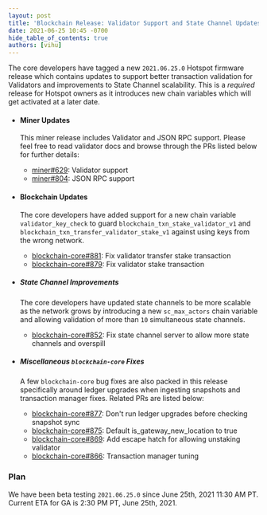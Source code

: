 ```yaml
---
layout: post
title: 'Blockchain Release: Validator Support and State Channel Updates'
date: 2021-06-25 10:45 -0700
hide_table_of_contents: true
authors: [vihu]
---
```


The core developers have tagged a new `2021.06.25.0` Hotspot firmware release which contains updates
to support better transaction validation for Validators and improvements to State Channel
scalability. This is a _required_ release for Hotspot owners as it introduces new chain variables
which will get activated at a later date.

<!--truncate-->

- #### Miner Updates

  This miner release includes Validator and JSON RPC support. Please feel free to read validator
  docs and browse through the PRs listed below for further details:

  - [miner#629](https://github.com/helium/miner/pull/629): Validator support
  - [miner#804](https://github.com/helium/miner/pull/804): JSON RPC support

- #### Blockchain Updates

  The core developers have added support for a new chain variable `validator_key_check` to guard
  `blockchain_txn_stake_validator_v1` and `blockchain_txn_transfer_validator_stake_v1` against using
  keys from the wrong network.

  - [blockchain-core#881](https://github.com/helium/blockchain-core/pull/881): Fix validator
    transfer stake transaction
  - [blockchain-core#879](https://github.com/helium/blockchain-core/pull/879): Fix validator stake
    transaction

- ##### State Channel Improvements

  The core developers have updated state channels to be more scalable as the network grows by
  introducing a new `sc_max_actors` chain variable and allowing validation of more than `10`
  simultaneous state channels.

  - [blockchain-core#852](https://github.com/helium/blockchain-core/pull/852): Fix state channel
    server to allow more state channels and overspill

- ##### Miscellaneous `blockchain-core` Fixes

  A few `blockchain-core` bug fixes are also packed in this release specifically around ledger
  upgrades when ingesting snapshots and transaction manager fixes. Related PRs are listed below:

  - [blockchain-core#877](https://github.com/helium/blockchain-core/pull/877): Don't run ledger
    upgrades before checking snapshot sync
  - [blockchain-core#875](https://github.com/helium/blockchain-core/pull/875): Default
    is_gateway_new_location to true
  - [blockchain-core#869](https://github.com/helium/blockchain-core/pull/869): Add escape hatch for
    allowing unstaking validator
  - [blockchain-core#866](https://github.com/helium/blockchain-core/pull/866): Transaction manager
    tuning

### Plan

We have been beta testing `2021.06.25.0` since June 25th, 2021 11:30 AM PT. Current ETA for GA is
2:30 PM PT, June 25th, 2021.
